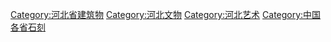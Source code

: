 [[Category:河北省建筑物|Category:河北省建筑物]]
[[Category:河北文物|Category:河北文物]]
[[Category:河北艺术|Category:河北艺术]]
[[Category:中国各省石刻|Category:中国各省石刻]]